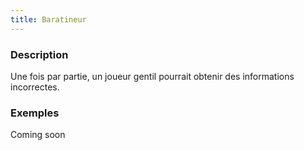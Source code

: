 ```yaml
---
title: Baratineur
---
```



<Fabled BARATINEUR header />

### Description

Une fois par partie, un joueur gentil pourrait obtenir des informations incorrectes.

### Exemples

Coming soon